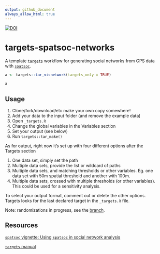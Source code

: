 ```yaml
---
output: github_document
always_allow_html: true
---
```



[![DOI](https://zenodo.org/badge/353198467.svg)](https://zenodo.org/badge/latestdoi/353198467)


# targets-spatsoc-networks

A template [`targets`](https://github.com/ropensci/targets) workflow for
generating social networks from GPS data with
[`spatsoc`](https://github.com/ropensci/spatsoc/).

```r
a <- targets::tar_visnetwork(targets_only = TRUE)
```

```r
a
```


## Usage

1. Clone/fork/download/etc make your own copy somewhere!
2. Add your data to the input folder (and remove the example data)
3. Open `_targets.R`
4. Change the global variables in the Variables section
5. Set your output (see below)
6. Run `targets::tar_make()`

As for output, right now it's set up with four different options after the Targets section

1. One data set, simply set the path
2. Multiple data sets, provide the list or wildcard of paths
3. Multiple data sets, and matching thresholds or other variables. Eg. one data set with 50m spatial threshold and another with 100m. 
4. Multiple data sets, crossed with multiple thresholds (or other variables). This could be used for a sensitivity analysis. 

To select your output format, comment out or delete the other options. Targets looks for the last declared target in the `_targets.R` file. 


Note: randomizations in progress, see the [branch](https://github.com/robitalec/targets-spatsoc-networks/tree/randomizations). 

## Resources

[`spatsoc` vignette: Using `spatsoc` in social network analysis](https://docs.ropensci.org/spatsoc/articles/using-in-sna.html)

[`targets` manual](https://books.ropensci.org/targets/)
